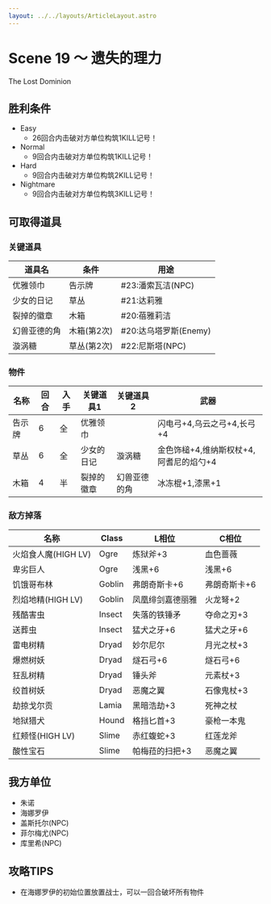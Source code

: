 ```yaml
---
layout: ../../layouts/ArticleLayout.astro
---
```

# Scene 19 ～ 遗失的理力  

The Lost Dominion

## 胜利条件 

- Easy
  - 26回合内击破对方单位构筑1KILL记号！
- Normal
  - 9回合内击破对方单位构筑1KILL记号！
- Hard
  - 9回合内击破对方单位构筑2KILL记号！
- Nightmare
  - 9回合内击破对方单位构筑3KILL记号！

## 可取得道具 

### 关键道具

|道具名|条件|用途|
|---|---|---|
|优雅领巾|告示牌|#23:潘索瓦洁(NPC)|
|少女的日记|草丛|#21:达莉雅|
|裂掉的徽章|木箱|#20:蓓雅莉洁|
|幻兽亚德的角|木箱(第2次)|#20:达乌塔罗斯(Enemy)|
|漩涡糖|草丛(第2次)|#22:尼斯塔(NPC)|

### 物件

|名称|回合|入手|关键道具1|关键道具2|武器|
|---|---|---|---|---|---|
|告示牌|6|全|优雅领巾||闪电弓+4,乌云之弓+4,长弓+4|
|草丛|6|全|少女的日记|漩涡糖|金色饰槌+4,维纳斯权杖+4,阿耆尼的焰勺+4|
|木箱|4|半|裂掉的徽章|幻兽亚德的角|冰冻棍+1,漆黑+1|

### 敌方掉落

|名称|Class|L相位|C相位|
|---|---|---|---|
|火焰食人魔(HIGH LV)|Ogre|炼狱斧+3|血色蔷薇|
|卑劣巨人|Ogre|浅黑+6|浅黑+6|
|饥饿哥布林|Goblin|弗朗奇斯卡+6|弗朗奇斯卡+6|
|烈焰地精(HIGH LV)|Goblin|凤凰绯剑嘉德丽雅|火龙弩+2|
|残酷害虫|Insect|失落的铁锤矛|夺命之刃+3|
|送葬虫|Insect|猛犬之牙+6|猛犬之牙+6|
|雷电树精|Dryad|妙尔尼尔|月光之杖+3|
|爆燃树妖|Dryad|燧石弓+6|燧石弓+6|
|狂乱树精|Dryad|锤头斧|元素杖+3|
|绞首树妖|Dryad|恶魔之翼|石像鬼杖+3|
|劫掠戈尔贡|Lamia|黑暗浩劫+3|死神之杖|
|地狱猎犬|Hound|格挡匕首+3|豪枪一本鬼|
|红颊怪(HIGH LV)|Slime|赤红蝮蛇+3|红莲龙斧|
|酸性宝石|Slime|帕梅菈的扫把+3|恶魔之翼|

## 我方单位 

- 朱诺
- 海娜罗伊
- 盖斯托尔(NPC)
- 菲尔梅尤(NPC)
- 库里希(NPC)

## 攻略TIPS 

- 在海娜罗伊的初始位置放置战士，可以一回合破坏所有物件

